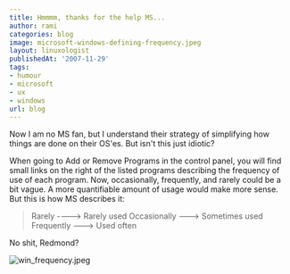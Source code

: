 ```yaml
---
title: Hmmmm, thanks for the help MS...
author: rami
categories: blog
image: microsoft-windows-defining-frequency.jpeg
layout: linuxologist
publishedAt: '2007-11-29'
tags:
- humour
- microsoft
- ux
- windows
url: blog
---
```


Now I am no MS fan, but I understand their strategy of simplifying how things are done on their OS'es. But isn't this just idiotic?

When going to Add or Remove Programs in the control panel, you will find small links on the right of the listed programs describing the frequency of use of each program. Now, occasionally, frequently, and rarely could be a bit vague. A more quantifiable amount of usage would make more sense. But this is how MS describes it:

>    Rarely ----> Rarely used
>    Occasionally ---> Sometimes used
>    Frequently ---> Used often

No shit, Redmond?

![win_frequency.jpeg](/assets/images/content/blog/microsoft-windows-defining-frequency.jpeg)
